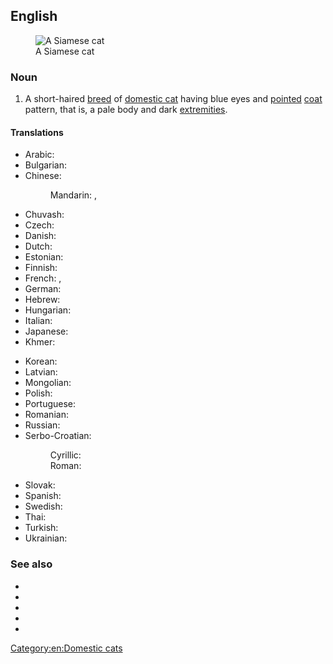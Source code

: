 ==English==
[[Image:Niobe050905-Siamese Cat.jpeg|thumb|right|A Siamese cat]]

===Noun===
{{en-noun}}

# A short-haired [[breed]] of [[domestic cat]] having blue eyes and [[pointed]] [[coat]] pattern, that is, a pale body and dark [[extremity|extremities]].

====Translations====
{{trans-top|mammal}}
* Arabic: {{t|ar|قِطّ سِيَامِيّ|m}}
* Bulgarian: {{t|bg|сиамска котка|f|tr=siámska kótka|sc=Cyrl}}
* Chinese:
*: Mandarin: {{t|cmn|暹羅貓|sc=Hani}}, {{t|cmn|暹罗猫|tr=Xiānluó māo|sc=Hani}}<!--One of this is probably just "Siamese" and should be on that page, not this one, which is "Siamese cat".-->
* Chuvash: {{t|cv|сиам кушакӗ|tr=|sc=Cyrl}}
* Czech: {{t|cs|siamská kočka|f}}
* Danish: {{t|da|siameser}}
* Dutch: {{t+|nl|siamees}}
* Estonian: {{t|et|iiami kass}}
* Finnish: {{t|fi|siamilaiskissa}}
* French: {{t|fr|chat siamois|m}}, {{t+|fr|siamois|m}}
* German: {{t|de|Siamkatze|f}}
* Hebrew: {{t|he|חתול סיאמי|tr=|sc=Hebr}}
* Hungarian: {{t|hu|sziámi macska}}
* Italian: {{t|it|gatto siamese|m}}
* Japanese: {{t|ja|シャム猫|tr=Shamu neko|sc=Jpan}}
* Khmer: {{t|km|ឆ្មាសៀម|sc=Khmr|tr=cmaa siem}}
{{trans-mid}}
* Korean: {{t|ko|샴 고양이|tr=Syam goyang-i|sc=Kore}}
* Latvian: {{t|lv|siāmas kaķis}}
* Mongolian: {{t|mn|сиамын муур}}
* Polish: {{t+|pl|kot syjamski|m}}
* Portuguese: {{t|pt|gato siamês|m}}
* Romanian: {{t+|ro|pisică siameză|f}}
* Russian: {{t|ru|сиа́мская ко́шка|f}}
* Serbo-Croatian:
*: Cyrillic: {{t|sh|сијамска мачка|f}}
*: Roman: {{t|sh|sijamska mačka|f}}
* Slovak: {{t|sk|siamská mačka|f}}
* Spanish: {{t|es|gato siamés|m}}
* Swedish: {{t|sv|siames katt}}
* Thai: {{t|th|แมววิเชียรมาศ|tr=maew wíchianmâad}}
* Turkish: {{t|tr|siyam kedi}}
* Ukrainian: {{t|uk|сіамська кішка|f|tr=siáms'ka kíška|sc=Cyrl}}
{{trans-bottom}}

===See also===
{{wikipedia|Siamese (cat)}}
{{commonscat|Siamese cats}}
* {{l|en|blue point}}
* {{l|en|chocolate point}}
* {{l|en|lilac point}}
* {{l|en|red point}}
* {{l|en|seal point}}

[[Category:en:Domestic cats]]